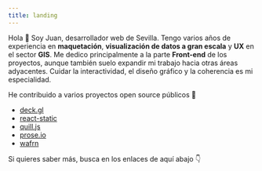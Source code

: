 ```yaml
---
title: landing
---
```


Hola 👋 Soy Juan, desarrollador web de Sevilla. Tengo varios años de experiencia en **maquetación**, **visualización de datos a gran escala** y **UX** en el sector **GIS**. Me dedico principalmente a la parte **Front-end** de los proyectos, aunque también suelo expandir mi trabajo hacia otras áreas adyacentes. Cuidar la interactividad, el diseño gráfico y la coherencia es mi especialidad.

He contribuido a varios proyectos open source p&uacute;blicos 🤝

* [deck.gl](https://github.com/visgl/deck.gl/pulls?q=is%3Apr+author%3Ajuandjara)
* [react-static](https://www.npmjs.com/package/react-static-plugin-md)
* [quill.js](https://www.npmjs.com/package/quill-blot-formatter-mobile)
* [prose.io](https://github.com/prose/prose/pull/1129)
* [wafrn](https://github.com/gabboman/wafrn/pulls/juandjara)

Si quieres saber más, busca en los enlaces de aqu&iacute; abajo 👇

<Social icon="/icons/mastodon.svg" label="Mastodon" link="https://paquita.masto.host/@juandjara" />
<Social icon="/icons/twitter.svg" label="Twitter" link="https://twitter.com/_juandjara" />
<Social icon="/icons/github.svg" label="Github" link="https://github.com/juandjara" />
<Social icon="/icons/instagram.svg" label="Instagram" link="https://instagram.com/_juandjara" />
<Social icon="/icons/email.svg" label="Email" link="mailto:hola@juandjara.com" />
